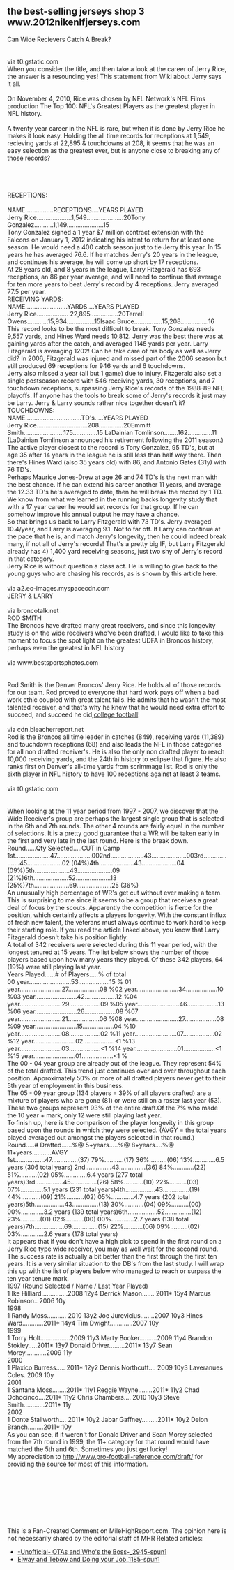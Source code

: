 == the best-selling jerseys shop 3 www.2012nikenlfjerseys.com ==

Can Wide Recievers Catch A Break?<br><br><br>via t0.gstatic.com<br>When you consider the title, and then take a look at the career of Jerry Rice, the answer is a resounding yes! This statement from Wiki about Jerry says it all.<br><br>On November 4, 2010, Rice was chosen by NFL Network's NFL Films production The Top 100: NFL's Greatest Players as the greatest player in NFL history.<br><br>A twenty year career in the NFL is rare, but when it is done by Jerry Rice he makes it look easy. Holding the all time records for receptions at 1,549, recieving yards at 22,895 & touchdowns at 208, it seems that he was an easy selection as the greatest ever, but is anyone close to breaking any of those records?<br> <br><br> <br> <br> RECEPTIONS:<br> <br>NAME................RECEPTIONS....YEARS PLAYED<br>Jerry Rice....................1,549.....................20Tony Gonzalez...........1,149.....................15<br>Tony Gonzalez signed a 1 year $7 million contract extension with the Falcons on January 1, 2012 indicating his intent to return for at least one season. He would need a 400 catch season just to tie Jerry this year. In 15 years he has averaged 76.6. If he matches Jerry's 20 years in the league, and continues his average, he will come up short by 17 receptions.<br>At 28 years old, and 8 years in the league, Larry Fitzgerald has 693 receptions, an 86 per year average, and will need to continue that average for ten more years to beat Jerry's record by 4 receptions. Jerry averaged 77.5 per year.<br>RECEIVING YARDS:<br>NAME........................YARDS....YEARS PLAYED<br>Jerry Rice..................	22,895................20Terrell Owens............15,934................15Isaac Bruce................15,208................16<br>This record looks to be the most difficult to break. Tony Gonzalez needs 9,557 yards, and Hines Ward needs 10,812. Jerry was the best there was at gaining yards after the catch, and averaged 1145 yards per year. Larry Fitzgerald is averaging 1202! Can he take care of his body as well as Jerry did? In 2006, Fitzgerald was injured and missed part of the 2006 season but still produced 69 receptions for 946 yards and 6 touchdowns.<br>Jerry also missed a year (all but 1 game) due to injury. Fitzgerald also set a single postseason record with 546 receiving yards, 30 receptions, and 7 touchdown receptions, surpassing Jerry Rice's records of the 1988-89 NFL playoffs. If anyone has the tools to break some of Jerry's records it just may be Larry. Jerry & Larry sounds rather nice together doesn't it?<br>TOUCHDOWNS:<br>NAME................................TD's.....YEARS PLAYED<br>Jerry Rice.............................208..............20Emmitt Smith.......................175..............15 	LaDainian Tomlinson........162..............11 (LaDainian Tomlinson announced his retirement following the 2011 season.)<br>The active player closest to the record is Tony Gonzalez, 95 TD's, but at age 35 after 14 years in the league he is still less than half way there. Then there's Hines Ward (also 35 years old) with 86, and Antonio Gates (31y) with 76 TD's.<br>Perhaps Maurice Jones-Drew at age 26 and 74 TD's is the next man with the best chance. If he can extend his career another 11 years, and average the 12.33 TD's he's averaged to date, then he will break the record by 1 TD. We know from what we learned in the running backs longevity study that with a 17 year career he would set records for that group. If he can somehow improve his annual output he may have a chance.<br>So that brings us back to Larry Fitzgerald with 73 TD's. Jerry averaged 10.4/year, and Larry is averaging 9.1. Not to far off. If Larry can continue at the pace that he is, and match Jerry's longevity, then he could indeed break many, if not all of Jerry's records! That's a pretty big IF, but Larry Fitzgerald already has 4) 1,400 yard receiving seasons, just two shy of Jerry's record in that category.<br>Jerry Rice is without question a class act. He is willing to give back to the young guys who are chasing his records, as is shown by this article here.<br><br>via a2.ec-images.myspacecdn.com<br>JERRY & LARRY<br><br>via broncotalk.net<br>ROD SMITH<br>The Broncos have drafted many great receivers, and since this longevity study is on the wide receivers who've been drafted, I would like to take this moment to focus the spot light on the greatest UDFA in Broncos history, perhaps even the greatest in NFL history.<br><br>via www.bestsportsphotos.com<br><br> <br>Rod Smith is the Denver Broncos' Jerry Rice. He holds all of those records for our team. Rod proved to everyone that hard work pays off when a bad work ethic coupled with great talent fails. He admits that he wasn't the most talented receiver, and that's why he knew that he would need extra effort to succeed, and succeed he did,[http://collegeifootball.blogspot.com/ college football]!<br><br>via cdn.bleacherreport.net<br>Rod is the Broncos all time leader in catches (849), receiving yards (11,389) and touchdown receptions (68) and also leads the NFL in those categories for all non drafted receiver's. He is also the only non drafted player to reach 10,000 receiving yards, and the 24th in history to eclipse that figure. He also ranks first on Denver's all-time yards from scrimmage list. Rod is only the sixth player in NFL history to have 100 receptions against at least 3 teams.<br><br>via t0.gstatic.com<br><br> <br>When looking at the 11 year period from 1997 - 2007, we discover that the Wide Receiver's group are perhaps the largest single group that is selected in the 6th and 7th rounds. The other 4 rounds are fairly equal in the number of selections. It is a pretty good guarantee that a WR will be taken early in the first and very late in the last round. Here is the break down.<br>Round......Qty Selected.....CUT in Camp<br>1st....................47....................002nd...................43....................003rd....................45....................02 (04%)4th....................43....................04 (09%)5th....................43....................09 (21%)6th....................52....................13 (25%)7th....................69....................25 (36%)<br>An unusually high percentage of WR's get cut without ever making a team. This is surprising to me since it seems to be a group that receives a great deal of focus by the scouts. Apparently the competition is fierce for the position, which certainly affects a players longevity. With the constant influx of fresh new talent, the veterans must always continue to work hard to keep their starting role. If you read the article linked above, you know that Larry Fitzgerald doesn't take his position lightly.<br>A total of 342 receivers were selected during this 11 year period, with the longest tenured at 15 years. The list below shows the number of those players based upon how many years they played. Of these 342 players, 64 (19%) were still playing last year.<br>Years Played......# of Players.....% of total<br>00 year........................53..................15 % 01 year........................27..................08 %02 year........................34..................10 %03 year........................42..................12 %04 year........................29..................09 %05 year........................46..................13 %06 year........................26..................08 %07 year........................21..................06 %08 year........................27..................08 %09 year........................15..................04 %10 year........................08..................02 %11 year........................07..................02 %12 year........................02..................<1 %13 year........................03..................<1 %14 year........................01..................<1 %15 year........................01..................<1 %<br>The 00 - 04 year group are already out of the league. They represent 54% of the total drafted. This trend just continues over and over throughout each position. Approximately 50% or more of all drafted players never get to their 5th year of employment in this business.<br>The 05 - 09 year group (134 players = 39% of all players drafted) are a mixture of players who are gone (81) or were still on a roster last year (53). These two groups represent 93% of the entire draft.Of the 7% who made the 10 year + mark, only 12 were still playing last year.<br>To finish up, here is the comparison of the player longevity in this group based upon the rounds in which they were selected. (AVGY = the total years played averaged out amongst the players selected in that round.)<br>Round.....# Drafted......%@ 5+years.....%@ 8+years....%@ 11+years...........AVGY<br>1st.................47...............(37) 79%...........(17) 36%..........(06) 13%.............6.5 years (306 total years) 2nd...............43...............(36) 84%............(22) 51%..........(02) 05%.............6.4 years (277 total years)3rd................45...............(26) 58%...........(10) 22%..........(03) 07%.............5.1 years (231 total years)4th.................43...............(19) 44%...........(09) 21%..........(02) 05%.............4.7 years (202 total years)5th.................43...............(13) 30%...........(04) 09%..........(00) 00%.............3.2 years (139 total years)6th.................52...............(12) 23%...........(01) 02%..........(00) 00%.............2.7 years (138 total years)7th.................69...............(15) 22%...........(06) 09%..........(02) 03%.............2.6 years (178 total years)<br>It appears that if you don't have a high pick to spend in the first round on a Jerry Rice type wide receiver, you may as well wait for the second round. The success rate is actually a bit better than the first through the first ten years. It is a very similar situation to the DB's from the last study. I will wrap this up with the list of players below who managed to reach or surpass the ten year tenure mark.<br>1997 (Round Selected / Name / Last Year Played)<br>1 Ike Hilliard...............2008 12y4 Derrick Mason.......	2011* 15y4 Marcus Robinson..	2006 10y<br>1998<br>1 Randy Moss...........	2010 13y2 Joe Jurevicius........2007 10y3 Hines Ward............2011* 14y4 Tim Dwight.............2007 10y<br>1999<br>1 Torry Holt.................2009 11y3 Marty Booker..........2009 11y4 Brandon Stokley.....2011* 13y7 Donald Driver.........2011* 13y7 Sean Morey............2009 11y<br>2000<br>1 Plaxico Burress.....	2011* 12y2 Dennis Northcutt....	2009 10y3 Laveranues Coles.	2009 10y<br>2001<br>1 Santana Moss........2011* 11y1 Reggie Wayne........2011* 11y2 Chad Ochocinco....2011* 11y2 Chris Chambers....	2010 10y3 Steve Smith............2011* 11y<br>2002<br>1 Donte Stallworth....	2011* 10y2 Jabar Gaffney.........2011* 10y2 Deion Branch.........2011* 10y<br>As you can see, if it weren't for Donald Driver and Sean Morey 	selected from the 7th round in 1999, the 11+ category for that round would have matched the 5th and 6th. Sometimes you just get lucky!<br>My appreciation to http://www.pro-football-reference.com/draft/ for providing the source for most of this information.<br> <br><br> <br><br> <br><br><br><br> This is a Fan-Created Comment on MileHighReport.com. The opinion here is not necessarily shared by the editorial staff of MHR
Related articles:
 <ul>
  
   <li>[http://blogs.nerchuko.com/activity/p/94470/ -Unofficial- OTAs and Who's the Boss-_2945-spun1]</li>
  
   <li>[http://www.momentface.com/momentface/profile.php?user=icecream11&v=comments Elway and Tebow and Doing your Job_1185-spun1]</li>
  
 </ul>